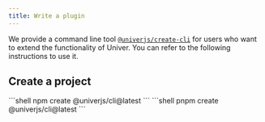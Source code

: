```yaml
---
title: Write a plugin
---
```


We provide a command line tool [`@univerjs/create-cli`](https://github.com/dream-num/cli) for users who want to extend the functionality of Univer. You can refer to the following instructions to use it.

## Create a project


<Tabs>
  <TabItem label="npm">
    ```shell
      npm create @univerjs/cli@latest
    ```
  </TabItem>
  <TabItem label="pnpm">
    ```shell
      pnpm create @univerjs/cli@latest
    ```
  </TabItem>
</Tabs>
